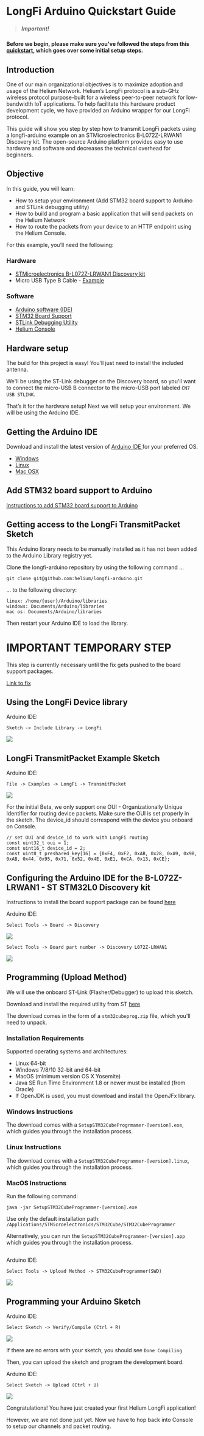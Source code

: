 
# LongFi Arduino Quickstart Guide
 
> ##### Important!  

#### Before we begin, please make sure you've followed the steps from this [quickstart](/quickstart), which goes over some initial setup steps. 

## Introduction
One of our main organizational objectives is to maximize adoption and usage of the Helium Network. Helium’s LongFi protocol is a sub-GHz wireless protocol purpose-built for a wireless peer-to-peer network for low-bandwidth IoT applications. To help facilitate this hardware product development cycle, we have provided an Arduino wrapper for our LongFi protocol.

This guide will show you step by step how to transmit LongFi packets using a longfi-arduino example on an STMicroelectronics B-L072Z-LRWAN1 Discovery kit. The open-source Arduino platform provides easy to use hardware and software and decreases the technical overhead for beginners. 

## Objective 

In this guide, you will learn:

* How to setup your environment (Add STM32 board support to Arduino and STLink debugging utility)
* How to build and program a basic application that will send packets on the Helium Network
* How to route the packets from your device to an HTTP endpoint using the Helium Console.
 
For this example, you’ll need the following:

### Hardware
 
* <a href="https://www.st.com/en/evaluation-tools/b-l072z-lrwan1.html" target="_blank">STMicroelectronics B-L072Z-LRWAN1 Discovery kit</a>
* Micro USB Type B Cable - <a href="https://www.amazon.com/AmazonBasics-Male-Micro-Cable-Black/dp/B0719H12WD/ref=sr_1_2_sspa?" target="_blank">Example </a>

### Software

* <a href="https://www.arduino.cc/en/Main/Software" target="_blank">Arduino software (IDE)</a> 
* <a href="https://github.com/stm32duino/Arduino_Core_STM32#getting-started" target="_blank">STM32 Board Support</a> 
* <a href="https://www.st.com/en/development-tools/stm32cubeprog.html" target="_blank">STLink Debugging Utility</a> 
* <a href="https://console.helium.com/" target="_blank">Helium Console</a> 

## Hardware setup

The build for this project is easy! You’ll just need to install the included antenna.  
 
We'll be using the ST-Link debugger on the Discovery board, so you'll want to connect the micro-USB B connector to the micro-USB port labeled `CN7 USB STLINK`.
 
That’s it for the hardware setup! Next we will setup your environment. We will be using the Arduino IDE. 

## Getting the Arduino IDE
 
Download and install the latest version of <a href="https://www.arduino.cc/en/Main/Software" target="_blank">Arduino IDE </a> for your preferred OS. 
 
* <a href="https://www.arduino.cc/en/Guide/Windows" target="_blank">Windows </a>
* <a href="https://www.arduino.cc/en/Guide/linux" target="_blank">Linux </a>
* <a href="https://www.arduino.cc/en/Guide/MacOSX" target="_blank">Mac OSX</a>

## Add STM32 board support to Arduino
 
<a href="https://github.com/stm32duino/wiki/wiki/Getting-Started" target="_blank">Instructions to add STM32 board support to Arduino</a> 

## Getting access to the LongFi TransmitPacket Sketch
 
This Arduino library needs to be manually installed as it has not been added to the Arduino Library registry yet. 
 
Clone the longfi-arduino repository by using the following command ... 

```
git clone git@github.com:helium/longfi-arduino.git
```

... to the following directory:
 
```
linux: /home/{user}/Arduino/libraries
windows: Documents/Arduino/libraries
mac os: Documents/Arduino/libraries
```

Then restart your Arduino IDE to load the library. 

##
 
# IMPORTANT TEMPORARY STEP

This step is currently necessary until the fix gets pushed to the board support packages. 

<a href="https://github.com/helium/longfi-arduino/blob/master/B-L072Z-LRWAN1-board-support-fix.md" target="_blank">Link to fix</a> 

## Using the LongFi Device library
 
Arduino IDE: 
 
```
Sketch -> Include Library -> LongFi
```
 
<img src={LongFi_Library} />

## LongFi TransmitPacket Example Sketch 

Arduino IDE:

```
File -> Examples -> LongFi -> TransmitPacket
```
 
 <img src={LongFi_Example} /> 
 
For the initial Beta, we only support one OUI - Organizationally Unique Identifier for routing device packets. 
Make sure the OUI is set properly in the sketch. 
The device_id should correspond with the device you onboard on Console.

```
// set OUI and device_id to work with LongFi routing
const uint32_t oui = 1;
const uint16_t device_id = 2;
const uint8_t preshared_key[16] = {0xF4, 0xF2, 0xAB, 0x28, 0xA9, 0x9B, 0xAB, 0x44, 0x95, 0x71, 0x52, 0x4E, 0xE1, 0xCA, 0x13, 0xCE};
```
 
 ## Configuring the Arduino IDE for the B-L072Z-LRWAN1 - ST STM32L0 Discovery kit
 
Instructions to install the board support package can be found <a href="https://github.com/stm32duino/Arduino_Core_STM32#getting-started" target="_blank">here</a> 


Arduino IDE:
 
```
Select Tools -> Board -> Discovery
```
 
<img src={Arduino_Board_Discovery} /> 
 

```
Select Tools -> Board part number -> Discovery L072Z-LRWAN1
```

<img src={Arduino_Board_PartNumber} /> 

## Programming (Upload Method)

We will use the onboard ST-Link (Flasher/Debugger) to upload this sketch. 
 
Download and install the required utility from ST <a href="https://www.st.com/en/development-tools/stm32cubeprog.html" target="_blank">here</a> 

The download comes in the form of a `stm32cubeprog.zip` file, which you'll need to unpack. 

### Installation Requirements

Supported operating systems and architectures:
* Linux 64-bit 
* Windows 7/8/10 32-bit and 64-bit 
* MacOS (minimum version OS X Yosemite)
* Java SE Run Time Environment 1.8 or newer must be installed (from Oracle)
* If OpenJDK is used, you must download and install the OpenJFx library. 

### Windows Instructions

The download comes with a `SetupSTM32CubeProgrmamer-[version].exe`, which guides you through the installation process. 

### Linux Instructions

The download comes with a `SetupSTM32CubeProgrammer-[version].linux`, which guides you through the installation process. 

### MacOS Instructions

Run the following command: 

`java -jar SetupSTM32CubeProgrammer-[version].exe`

Use only the default installation path: `/Applications/STMicroelectronics/STM32Cube/STM32CubeProgrammer`

Alternatively, you can run the `SetupSTM32CubeProgrammer-[version].app` which guides you through the installation process. 


## 

Arduino IDE:

```
Select Tools -> Upload Method -> STM32CubeProgrammer(SWD)
```

<img src={upload_sketch} /> 

## Programming your Arduino Sketch

Arduino IDE:

```
Select Sketch -> Verify/Compile (Ctrl + R)
```
 
 <img src={Arduino_Compile} /> 
 
If there are no errors with your sketch, you should see `Done Compiling`

Then, you can upload the sketch and program the development board. 
 
Arduino IDE:

```
Select Sketch -> Upload (Ctrl + U)
```
 
<img src={upload_success} />
 
Congratulations! You have just created your first Helium LongFi application! 

However, we are not done just yet. Now we have to hop back into Console to setup our channels and packet routing.  

